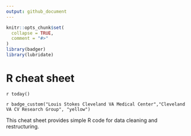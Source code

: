```yaml
---
output: github_document
---
```


<!-- README.md is generated from README.Rmd. Please edit that file -->

```r
knitr::opts_chunk$set(
  collapse = TRUE,
  comment = "#>"
)
library(badger)
library(lubridate)
```

# R cheat sheet

`r today()`

`r badge_custom("Louis Stokes Cleveland VA Medical Center","Cleveland VA CV Research Group", "yellow")`

This cheat sheet provides simple R code for data cleaning and restructuring.